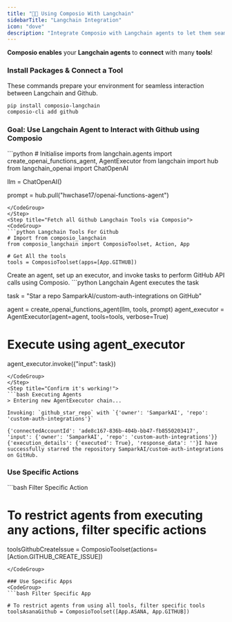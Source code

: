 ```yaml
---
title: "🦜🔗 Using Composio With Langchain"
sidebarTitle: "Langchain Integration"
icon: "dove"
description: "Integrate Composio with Langchain agents to let them seamless interact with external apps"
---
```


**Composio enables** your **Langchain agents** to **connect** with many **tools**!

### Install Packages & Connect a Tool
These commands prepare your environment for seamless interaction between Langchain and Github.
<CodeGroup> 
  ```bash Run Command
  pip install composio-langchain
  composio-cli add github
  ```
</CodeGroup>

### Goal: Use Langchain Agent to Interact with Github using Composio
<Steps>
<Step title="Import Base Packages">
<CodeGroup>
```python
# Initialise imports
from langchain.agents import create_openai_functions_agent, AgentExecutor
from langchain import hub
from langchain_openai import ChatOpenAI


llm = ChatOpenAI()

prompt = hub.pull("hwchase17/openai-functions-agent")
```
</CodeGroup>
</Step>
<Step title="Fetch all Github Langchain Tools via Composio">
<CodeGroup>
```python Langchain Tools For Github
# Import from composio_langchain
from composio_langchain import ComposioToolset, Action, App

# Get All the tools 
tools = ComposioToolset(apps=[App.GITHUB])
```
</CodeGroup>
</Step>
<Step title="Execute the Agent">
Create an agent, set up an executor, and invoke tasks to perform GitHub API calls using Composio. 
<CodeGroup>
```python Langchain Agent executes the task

task = "Star a repo SamparkAI/custom-auth-integrations on GitHub"

agent = create_openai_functions_agent(llm, tools, prompt)
agent_executor = AgentExecutor(agent=agent, tools=tools, verbose=True)

# Execute using agent_executor
agent_executor.invoke({"input": task})
```
</CodeGroup>
</Step>
<Step title="Confirm it's working!">
```bash Executing Agents
> Entering new AgentExecutor chain...

Invoking: `github_star_repo` with `{'owner': 'SamparkAI', 'repo': 'custom-auth-integrations'}`

{'connectedAccountId': 'ade8c167-836b-404b-bb47-fb8550203417', 'input': {'owner': 'SamparkAI', 'repo': 'custom-auth-integrations'}}
{'execution_details': {'executed': True}, 'response_data': ''}I have successfully starred the repository SamparkAI/custom-auth-integrations on GitHub.
```
</Step>
</Steps>

### Use Specific Actions
<CodeGroup>
```bash Filter Specific Action

# To restrict agents from executing any actions, filter specific actions
toolsGithubCreateIssue = ComposioToolset(actions=[Action.GITHUB_CREATE_ISSUE])
```
</CodeGroup>

### Use Specific Apps
<CodeGroup>
```bash Filter Specific App

# To restrict agents from using all tools, filter specific tools
toolsAsanaGithub = ComposioToolset([App.ASANA, App.GITHUB])
```
</CodeGroup>